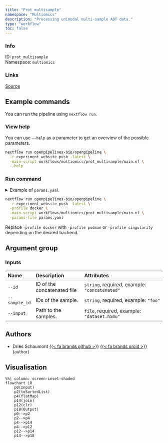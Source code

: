 ```yaml
---
title: "Prot multisample"
namespace: "Multiomics"
description: "Processing unimodal multi-sample ADT data."
type: "workflow"
toc: false
---
```


::: {.column-margin}

### Info

ID: `prot_multisample`  
Namespace: `multiomics`

### Links
[Source](https://github.com/openpipelines-bio/openpipeline/blob/experiment_website_push/workflows/multiomics/prot_multisample){.btn-action .btn-sm .btn-info .btn role="button"}

:::



## Example commands

You can run the pipeline using `nextflow run`.

### View help

You can use `--help` as a parameter to get an overview of the possible parameters.

```bash
nextflow run openpipelines-bio/openpipeline \
  -r experiment_website_push -latest \
  -main-script workflows/multiomics/prot_multisample/main.nf \
  --help
```

### Run command

<details>
<summary>Example of `params.yaml`</summary>
```yaml

```
</details>

```bash
nextflow run openpipelines-bio/openpipeline \
  -r experiment_website_push -latest \
  -profile docker \
  -main-script workflows/multiomics/prot_multisample/main.nf \
  -params-file params.yaml
```

:::{.callout-note}
Replace `-profile docker` with `-profile podman` or `-profile singularity` depending on the desired backend.
:::

## Argument group

### Inputs

|Name          |Description                 |Attributes                                    |
|:-------------|:---------------------------|:---------------------------------------------|
|`--id`        |ID of the concatenated file |`string`, required, example: `"concatenated"` |
|`--sample_id` |IDs of the sample.          |`string`, required, example: `"foo"`          |
|`--input`     |Path to the samples.        |`file`, required, example: `"dataset.h5mu"`   |

## Authors

  * Dries Schaumont [{{< fa brands github >}}](https://github.com/DriesSchaumont) [{{< fa brands orcid >}}](https://orcid.org/0000-0002-4389-0440) (author)

## Visualisation

```mermaid
%%| column: screen-inset-shaded
flowchart LR
    p0(Input)
    p2(toSortedList)
    p4(flatMap)
    p14(join)
    p12(clr)
    p18(Output)
    p0-->p2
    p2-->p4
    p4-->p14
    p4-->p12
    p12-->p14
    p14-->p18

```

